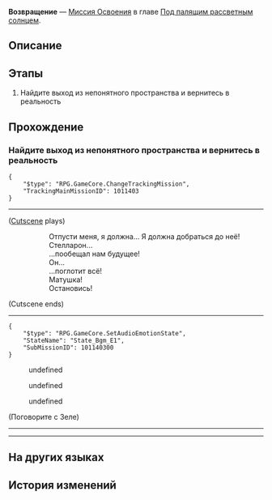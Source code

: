 {{Дополнить|Диалоги.}}
{{Миссия Инфобокс
|id              = 1011403
|Название        = 
|Изображение     = Миссия Освоения Возвращение.png
|Тип             = Миссия Освоения
|События         = 
|Глава           = Под палящим рассветным солнцем
|Условия         = Завершена [[Миссия Освоения]] ''[[Пути в прошлое давно закрыты]]''
|Персонажи       = Броня; Дань Хэн; Зеле; Март 7; Первопроходец
|СтартЛокация    = [[Ярило-VI]] — [[Холм вечнозимья]]
|Локации         = Холм вечнозимья
|Предыдущая      = Пути в прошлое давно закрыты
|Следующая       = Опасное болото
|Награды         = Опыт Освоения*1 200; Звёздный нефрит*80; Путеводитель путешественника*5; Очищенный эфир*4; Enigmatic Ectostella*2; "Everwinter"*1 { text = Everwinter }; "Fate"*1 { text = Fate }
}}
'''Возвращение''' — [[Миссия Освоения]] в главе [[Под палящим рассветным солнцем]].

==Описание==
{{Описание|Вы побеждаете Коколию, Верховную хранительницу, что подверглась влиянию Стелларона. Весть о вашем успехе вскоре разнесётся по всему Белобогу.}}

==Этапы==
# Найдите выход из непонятного пространства и вернитесь в реальность

==Прохождение==
{{Дополнить}}

===Найдите выход из непонятного пространства и вернитесь в реальность===
{{Описание миссии|локация=Холм вечнозимья|Вы просыпаетесь в этом странном месте, окутанном звёздным небом и янтарной судьбой.<br />Вы помните, как Коколия пронзила вас копьём, - это загробный мир? Но ваше сознание такое же ясное, а тело лёгкое, как всегда... Вы слышите мощный голос в голове, который говорит вам: «Я ещё живу».<br />Возможно, ваши напарники всё ещё сражаются с Коколией. Вам нужно найти способ вернуться к ним.}}
{{Диалог Начало}}
<pre>{
	"$type": "RPG.GameCore.ChangeTrackingMission",
	"TrackingMainMissionID": 1011403
}</pre>
----
;([[#Gallery|Cutscene]] plays)
::Отпусти меня, я должна... Я должна добраться до неё!
::Стелларон...
::...пообещал нам будущее!
::Он...
::...поглотит всё!
::Матушка!
::Остановись!
;(Cutscene ends)
----
<pre>{
	"$type": "RPG.GameCore.SetAudioEmotionState",
	"StateName": "State_Bgm_E1",
	"SubMissionID": 101140300
}</pre>
<!--Unknown TalkSentence: 201333201-->
<!--Unknown TalkSentence: 201333202-->
<!--Unknown TalkSentence: 201333203-->
<!--Unknown TalkSentence: 201333204-->
<!--Unknown TalkSentence: 201333205-->
<!--Unknown TalkSentence: 201333206-->
<!--Unknown TalkSentence: 201333207-->
<!--Unknown TalkSentence: 201333208-->
<!--Unknown TalkSentence: 201333209-->
<!--Unknown TalkSentence: 201333210-->
<!--Unknown TalkSentence: 201333211-->
:{{Диалог|Стрелка}} undefined
:<!--Unknown TalkSentence: 201333213-->
:<!--Unknown TalkSentence: 201333214-->
:<!--Unknown TalkSentence: 201333215-->
:<!--Unknown TalkSentence: 201333216-->
:<!--Unknown TalkSentence: 201333217-->
:<!--Unknown TalkSentence: 201333218-->
:<!--Unknown TalkSentence: 201333219-->
:{{Диалог|Стрелка}} undefined
:<!--Unknown TalkSentence: 201333215-->
:<!--Unknown TalkSentence: 201333216-->
:<!--Unknown TalkSentence: 201333217-->
:<!--Unknown TalkSentence: 201333218-->
:<!--Unknown TalkSentence: 201333219-->
:{{Диалог|Стрелка}} undefined
:<!--Unknown TalkSentence: 201333217-->
:<!--Unknown TalkSentence: 201333218-->
:<!--Unknown TalkSentence: 201333219-->
<!--Unknown TalkSentence: 201333217-->
<!--Unknown TalkSentence: 201333218-->
<!--Unknown TalkSentence: 201333219-->

;(Поговорите с Зеле)
<!--Unknown TalkSentence: 201333265-->
<!--Unknown TalkSentence: 201333266-->
<!--Unknown TalkSentence: 201333267-->
<!--Unknown TalkSentence: 201333268-->
<!--Unknown TalkSentence: 201333269-->
----
----
{{Диалог Конец}}

==На других языках==
{{На других языках
|en   = The Return
|zhs  = 回归
|zht  = 回歸
|ja   = リターンズ
|ko   = 복귀
|es   = El regreso
|fr   = Le retour
|ru   = Возвращение
|th   = หวนคืน
|vi   = Trở Lại...
|de   = Die Rückkehr
|id   = Kembali
|pt   = O Retorno
}}

==История изменений==
{{История изменений|2.7}}
